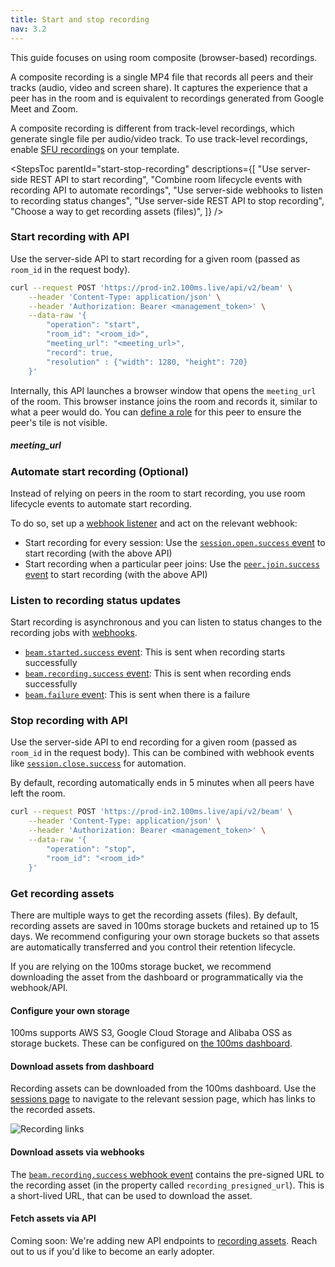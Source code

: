 ```yaml
---
title: Start and stop recording
nav: 3.2
---
```



This guide focuses on using room composite (browser-based) recordings.

A composite recording is a single MP4 file that records all peers and their tracks (audio, video and screen share). It captures the experience that a peer has in the room and is equivalent to recordings generated from Google Meet and Zoom.

A composite recording is different from track-level recordings, which generate single file per audio/video track. To use track-level recordings, enable [SFU recordings](../../api-reference/legacy-api-v1/destinations/recording) on your template.

<StepsToc
    parentId="start-stop-recording"
    descriptions={[
        "Use server-side REST API to start recording",
        "Combine room lifecycle events with recording API to automate recordings",
        "Use server-side webhooks to listen to recording status changes",
        "Use server-side REST API to stop recording",
        "Choose a way to get recording assets (files)",
    ]}
/>

<StepsContainer id="start-stop-recording">

### Start recording with API

Use the server-side API to start recording for a given room (passed as `room_id` in the request body).

<PostRequest title="https://prod-in2.100ms.live/api/v2/beam" />

<Request id="req-0">

```bash
curl --request POST 'https://prod-in2.100ms.live/api/v2/beam' \
    --header 'Content-Type: application/json' \
    --header 'Authorization: Bearer <management_token>' \
    --data-raw '{
        "operation": "start",
        "room_id": "<room_id>",
        "meeting_url": "<meeting_url>",
        "record": true,
        "resolution" : {"width": 1280, "height": 720}
    }'
```

</Request>

Internally, this API launches a browser window that opens the `meeting_url` of the room. This browser instance joins the room and records it, similar to what a peer would do. You can [define a role](./customize) for this peer to ensure the peer's tile is not visible.

##### meeting_url

<MeetingUrlConfig />

### Automate start recording (Optional)

Instead of relying on peers in the room to start recording, you use room lifecycle events to automate start recording.

To do so, set up a [webhook listener](../configure-webhooks/overview) and act on the relevant webhook:

- Start recording for every session: Use the [`session.open.success` event](../configure-webhooks/webhook#sessionopensuccess) to start recording (with the above API)
- Start recording when a particular peer joins: Use the [`peer.join.success` event](../configure-webhooks/webhook#peerjoinsuccess) to start recording (with the above API)

### Listen to recording status updates

Start recording is asynchronous and you can listen to status changes to the recording jobs with [webhooks](../configure-webhooks/overview).

- [`beam.started.success` event](../configure-webhooks/webhook#beamstartedsuccess): This is sent when recording starts successfully
- [`beam.recording.success` event](../configure-webhooks/webhook#beamrecordingsuccess): This is sent when recording ends successfully
- [`beam.failure` event](../configure-webhooks/webhook#beamfailure): This is sent when there is a failure

### Stop recording with API

Use the server-side API to end recording for a given room (passed as `room_id` in the request body). This can be combined with webhook events like [`session.close.success`](../configure-webhooks/webhook#sessionclosesuccess) for automation.

By default, recording automatically ends in 5 minutes when all peers have left the room.

<PostRequest title="https://prod-in2.100ms.live/api/v2/beam" />

<Request id="req-0">

```bash
curl --request POST 'https://prod-in2.100ms.live/api/v2/beam' \
    --header 'Content-Type: application/json' \
    --header 'Authorization: Bearer <management_token>' \
    --data-raw '{
        "operation": "stop",
        "room_id": "<room_id>"
    }'
```

</Request>

### Get recording assets

There are multiple ways to get the recording assets (files). By default, recording assets are saved in 100ms storage buckets and retained up to 15 days. We recommend configuring your own storage buckets so that assets are automatically transferred and you control their retention lifecycle.

If you are relying on the 100ms storage bucket, we recommend downloading the asset from the dashboard or programmatically via the webhook/API.

#### Configure your own storage

100ms supports AWS S3, Google Cloud Storage and Alibaba OSS as storage buckets. These can be configured on [the 100ms dashboard](../../../../concepts/v2/concepts/recordings#configure-storage).

#### Download assets from dashboard

Recording assets can be downloaded from the 100ms dashboard. Use the [sessions page](https://dashboard.100ms.live/sessions) to navigate to the relevant session page, which has links to the recorded assets.

![Recording links](/docs/v2/recording-links.png)

#### Download assets via webhooks

The [`beam.recording.success` webhook event](../configure-webhooks/webhook#beamrecordingsuccess) contains the pre-signed URL to the recording asset (in the property called `recording_presigned_url`). This is a short-lived URL, that can be used to download the asset.

#### Fetch assets via API

Coming soon: We're adding new API endpoints to [recording assets](../../api-reference/recording-assets/overview). Reach out to us if you'd like to become an early adopter.

</StepsContainer>
